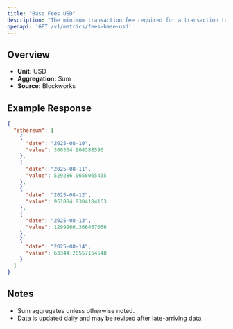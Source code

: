 ```yaml
---
title: "Base Fees USD"
description: "The minimum transaction fee required for a transaction to be included in a block"
openapi: 'GET /v1/metrics/fees-base-usd'
---
```


## Overview

- **Unit:** USD
- **Aggregation:** Sum
- **Source:** Blockworks

## Example Response

```json
{
  "ethereum": [
    {
      "date": "2025-08-10",
      "value": 300364.904388596
    },
    {
      "date": "2025-08-11",
      "value": 529286.0658065435
    },
    {
      "date": "2025-08-12",
      "value": 951884.9304184163
    },
    {
      "date": "2025-08-13",
      "value": 1299266.366467066
    },
    {
      "date": "2025-08-14",
      "value": 63344.28557154548
    }
  ]
}
```

## Notes
- Sum aggregates unless otherwise noted.
- Data is updated daily and may be revised after late-arriving data.
